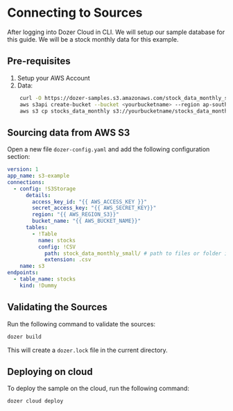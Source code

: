 

# Connecting to Sources


After logging into Dozer Cloud in CLI. We will setup our sample database for this guide. We will be a stock monthly data for this example.

## Pre-requisites

1. Setup your AWS Account
2. Data:
```bash
    curl -O https://dozer-samples.s3.amazonaws.com/stock_data_monthly_small/stock_data_monthly.csv
    aws s3api create-bucket --bucket <yourbucketname> --region ap-southeast-1
    aws s3 cp stocks_data_monthly s3://yourbucketname/stocks_data_monthly_small/

```


## Sourcing data from AWS S3

Open a new file `dozer-config.yaml` and add the following configuration section:
```yaml
version: 1
app_name: s3-example
connections:
  - config: !S3Storage
      details:
        access_key_id: "{{ AWS_ACCESS_KEY }}"
        secret_access_key: "{{ AWS_SECRET_KEY}}"
        region: "{{ AWS_REGION_S3}}"
        bucket_name: "{{ AWS_BUCKET_NAME}}"
      tables:
        - !Table
          name: stocks
          config: !CSV
            path: stock_data_monthly_small/ # path to files or folder inside a bucket
            extension: .csv
    name: s3
endpoints:
  - table_name: stocks
    kind: !Dummy
```


## Validating the Sources

Run the following command to validate the sources:

```bash
dozer build
```

This will create a `dozer.lock` file in the current directory.

## Deploying on cloud

To deploy the sample on the cloud, run the following command:

```bash
dozer cloud deploy
```


